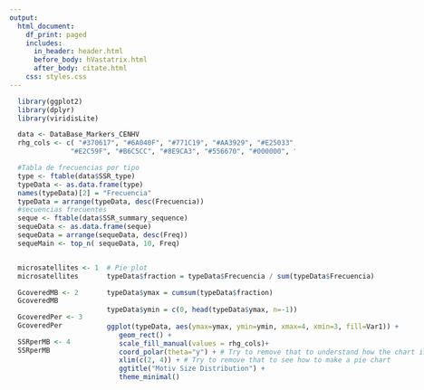 ```yaml
---
output:
  html_document:
    df_print: paged
    includes:
      in_header: header.html
      before_body: hVastatrix.html
      after_body: citate.html
    css: styles.css
---
```

```r
  library(ggplot2)
  library(dplyr)
  library(viridisLite)
```

```r
  data <- DataBase_Markers_CENHV
  rhg_cols <- c( "#370617", "#6A040F", "#771C19", "#AA3929", "#E25033", "#F27314", "#F8A31B",
               "#E2C59F", "#B6C5CC", "#8E9CA3", "#556670", "#000000", "#03071E")
```

```r
  #Tabla de frecuencias por tipo
  type <- ftable(data$SSR_type)
  typeData <- as.data.frame(type)
  names(typeData)[2] = "Frecuencia"
  typeData = arrange(typeData, desc(Frecuencia))
  #secuencias frecuentes
  seque <- ftable(data$SSR_summary_sequence)
  sequeData <- as.data.frame(seque)
  sequeData = arrange(sequeData, desc(Freq))
  sequeMain <- top_n( sequeData, 10, Freq)
```

:::: {style="display: flex;"}

::: {}

```r
  microsatellites <- 1
  microsatellites
```

```r
  GcoveredMB <- 2
  GcoveredMB
```

```r
  GcoveredPer <- 3
  GcoveredPer
```

```r
  SSRperMB <- 4
  SSRperMB
```

:::

::: {}

:::: {style="display: flex;"}

::: {}

```r
  # Pie plot
  typeData$fraction = typeData$Frecuencia / sum(typeData$Frecuencia)
  
  typeData$ymax = cumsum(typeData$fraction)
  
  typeData$ymin = c(0, head(typeData$ymax, n=-1))
  
  ggplot(typeData, aes(ymax=ymax, ymin=ymin, xmax=4, xmin=3, fill=Var1)) +
     geom_rect() +
     scale_fill_manual(values = rhg_cols)+
     coord_polar(theta="y") + # Try to remove that to understand how the chart is built initially
     xlim(c(2, 4)) + # Try to remove that to see how to make a pie chart
     ggtitle("Motiv Size Distribution") +
     theme_minimal()
```
:::

::: {}

```r
  #Barplot
sequeMain$Var1 = with(sequeMain, reorder(Var1, -Freq, .fun='length'))

sequeMain%>%
    ggplot(aes(x=Var1, y=Freq, fill=Var1)) + 
    geom_col() +
    scale_fill_manual(values = rhg_cols)+
    xlab("Sequences") + ylab ("Frequency") + ggtitle("Most Frequent Repeats") +
    theme_minimal()
    theme(legend.position = "none",axis.text.x = element_text(angle = 35, hjust = 1))
```

:::

::::

:::

::::
